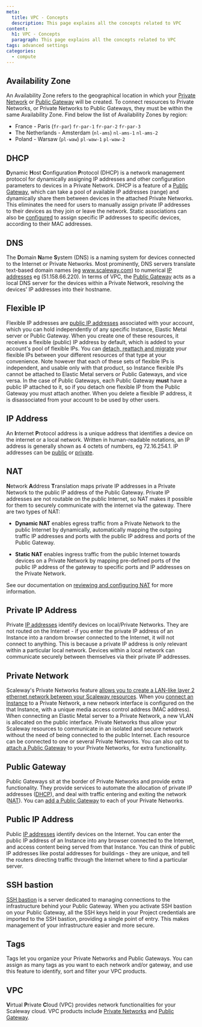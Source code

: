 ```yaml
---
meta:
  title: VPC - Concepts
  description: This page explains all the concepts related to VPC
content:
  h1: VPC - Concepts
  paragraph: This page explains all the concepts related to VPC
tags: advanced settings
categories:
  - compute
---
```


<Concept opened>

## Availability Zone

An Availability Zone refers to the geographical location in which your [Private Network](/network/vpc/concepts#private-networks) or [Public Gateway](/network/vpc/concepts#public-gateway) will be created. To connect resources to Private Networks, or Private Networks to Public Gateways, they must be within the same Availability Zone. Find below the list of Availability Zones by region:

- France - Paris (`fr-par`)
  `fr-par-1`
  `fr-par-2`
  `fr-par-3`
- The Netherlands - Amsterdam (`nl-ams`)
  `nl-ams-1`
  `nl-ams-2`
- Poland - Warsaw (`pl-waw`)
  `pl-waw-1`
  `pl-waw-2`

</Concept>

<Concept opened>

## DHCP

**D**ynamic **H**ost **C**onfiguration **P**rotocol (DHCP) is a network management protocol for dynamically assigning IP addresses and other configuration parameters to devices in a Private Network. DHCP is a feature of a [Public Gateway](#public-gateway), which can take a pool of available IP addresses (range) and dynamically share them between devices in the attached Private Networks. This eliminates the need for users to manually assign private IP addresses to their devices as they join or leave the network. Static associations can also be [configured](/network/vpc/how-to/configure-a-public-gateway/#how-to-review-and-configure-dhcp) to assign specific IP addresses to specific devices, according to their MAC addresses.

</Concept>

<Concept opened>

## DNS

The **D**omain **N**ame **S**ystem (DNS) is a naming system for devices connected to the Internet or Private Networks. Most prominently, DNS servers translate text-based domain names (eg www.scaleway.com) to numerical [IP addresses](#ip-address) eg (51.158.66.220). In terms of VPC, the [Public Gateway](#public-gateway) acts as a local DNS server for the devices within a Private Network, resolving the devices' IP addresses into their hostname.

</Concept>

<Concept opened>

## Flexible IP

Flexible IP addresses are [public IP addresses](#public-ip-address) associated with your account, which you can hold independently of any specific Instance, Elastic Metal server or Public Gateway. When you create one of these resources, it receives a flexible (public) IP address by default, which is added to your account's pool of flexible IPs. You can [detach, reattach and migrate](/network/vpc/how-to/use-flexible-ips/) your flexible IPs between your different resources of that type at your convenience. Note however that each of these sets of flexible IPs is independent, and usable only with that product, so Instance flexible IPs cannot be attached to Elastic Metal servers or Public Gateways, and vice versa. In the case of Public Gateways, each Public Gateway **must** have a public IP attached to it, so if you detach one flexible IP from the Public Gateway you must attach another. When you delete a flexible IP address, it is disassociated from your account to be used by other users.

</Concept>

<Concept>

## IP Address

An **I**nternet **P**rotocol address is a unique address that identifies a device on the internet or a local network. Written in human-readable notations, an IP address is generally shown as 4 octets of numbers, eg 72.16.254.1. IP addresses can be [public](#public-ip-address) or [private](#private-ip-address).

</Concept>

<Concept>

## NAT 
**N**etwork **A**ddress **T**ranslation maps private IP addresses in a Private Network to the public IP address of the Public Gateway. Private IP addresses are not routable on the public Internet, so NAT makes it possible for them to securely communicate with the internet via the gateway. There are two types of NAT:

- **Dynamic NAT** enables egress traffic from a Private Network to the public Internet by dynamically, automatically mapping the outgoing traffic IP addresses and ports with the public IP address and ports of the Public Gateway.

- **Static NAT** enables ingress traffic from the public Internet towards devices on a Private Network by mapping pre-defined ports of the public IP address of the gateway to specific ports and IP addresses on the Private Network.

See our documentation on [reviewing and configuring NAT](/network/vpc/how-to/configure-a-public-gateway/#how-to-review-and-configure-nat) for more information.

</Concept>

<Concept>

## Private IP Address

Private [IP addresses](#ip-address) identify devices on local/Private Networks. They are not routed on the Internet - if you enter the private IP address of an Instance into a random browser connected to the Internet, it will not connect to anything. This is because a private IP address is only relevant within a particular local network. Devices within a local network can communicate securely between themselves via their private IP addresses.

</Concept>

<Concept>

## Private Network

Scaleway's Private Networks feature [allows you to create a LAN-like layer 2 ethernet network between your Scaleway resources](/network/vpc/how-to/use-private-networks/#how-to-create-a-private-network/). When you [connect an Instance](/network/vpc/how-to/use-private-networks/#how-to-attach-and-detach-resources-tofrom-a-private-network/) to a Private Network, a new network interface is configured on the that Instance, with a unique media access control address (MAC address). When connecting an Elastic Metal server to a Private Network, a new VLAN is allocated on the public interface. Private Networks thus allow your Scaleway resources to communicate in an isolated and secure network without the need of being connected to the public Internet. Each resource can be connected to one or several Private Networks. You can also opt to [attach a Public Gateway](/network/vpc/how-to/use-private-networks/#how-to-attach-and-detach-public-gateways-tofrom-a-private-network/) to your Private Networks, for extra functionality.

</Concept>

<Concept>

## Public Gateway

Public Gateways sit at the border of Private Networks and provide extra functionality. They provide services to automate the allocation of private IP addresses ([DHCP](#dhcp)), and deal with traffic entering and exiting the network ([NAT](#nat)). You can [add a Public Gateway](/network/vpc/how-to/configure-a-public-gateway#how-to-attach-a-public-gateway-to-a-private-network) to each of your Private Networks.

</Concept>

<Concept>

## Public IP Address

Public [IP addresses](#ip-address) identify devices on the Internet. You can enter the public IP address of an Instance into any browser connected to the Internet, and access content being served from that Instance. You can think of public IP addresses like postal addresses for buildings - they are unique, and tell the routers directing traffic through the Internet where to find a particular server.

</Concept>

<Concept>

## SSH bastion

[SSH bastion](/network/vpc/how-to/use-ssh-bastion) is a server dedicated to managing connections to the infrastructure behind your Public Gateway. When you activate SSH bastion on your Public Gateway, all the SSH keys held in your Project credentials are imported to the SSH bastion, providing a single point of entry. This makes management of your infrastructure easier and more secure.

</Concept>

<Concept>

## Tags 
Tags let you organize your Private Networks and Public Gateways. You can assign as many tags as you want to each network and/or gateway, and use this feature to identify, sort and filter your VPC products.

</Concept>

<Concept>

## VPC

**V**irtual **P**rivate **C**loud (VPC) provides network functionalities for your Scaleway cloud. VPC products include [Private Networks](#private-networks) and [Public Gateway](#public-gateway).

</Concept>

